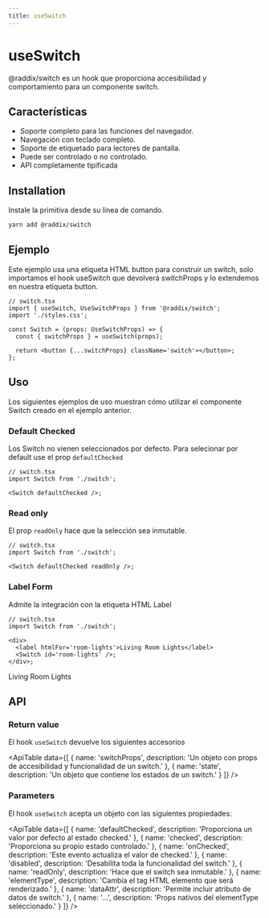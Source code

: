 ```yaml
---
title: useSwitch
---
```


# useSwitch

@raddix/switch es un hook que proporciona accesibilidad y comportamiento para un componente switch.

<Demo>
  <Switch />
</Demo>

## Características

- Soporte completo para las funciones del navegador.
- Navegación con teclado completo.
- Soporte de etiquetado para lectores de pantalla.
- Puede ser controlado o no controlado.
- API completamente tipificada

## Installation

Instale la primitiva desde su línea de comando.

```bash
yarn add @raddix/switch
```

## Ejemplo

Este ejemplo usa una etiqueta HTML button para construir un switch, solo
importamos el hook useSwitch que devolverá switchProps y lo extendemos
en nuestra etiqueta button.

```tsx
// switch.tsx
import { useSwitch, UseSwitchProps } from '@raddix/switch';
import './styles.css';

const Switch = (props: UseSwitchProps) => {
  const { switchProps } = useSwitch(props);

  return <button {...switchProps} className='switch'></button>;
};
```

## Uso

Los siguientes ejemplos de uso muestran cómo utilizar el componente Switch
creado en el ejemplo anterior.

### Default Checked

Los Switch no vienen seleccionados por defecto. Para selecionar por default
use el prop <code>defaultChecked</code>

```tsx
// switch.tsx
import Switch from './switch';

<Switch defaultChecked />;
```

<Demo>
  <Switch defaultChecked />
</Demo>

### Read only

El prop <code>readOnly</code> hace que la selección sea inmutable.

```tsx
// switch.tsx
import Switch from './switch';

<Switch defaultChecked readOnly />;
```

<Demo>
  <Switch defaultChecked readOnly />
</Demo>

### Label Form

Admite la integración con la etiqueta HTML Label

```tsx
// switch.tsx
import Switch from './switch';

<div>
  <label htmlFor='room-lights'>Living Room Lights</label>
  <Switch id='room-lights' />;
</div>;
```

<Demo>
  <label htmlFor='dev' style={{ paddingRight: 20 }}>
    Living Room Lights
  </label>
  <Switch id='dev' />
</Demo>

## API

### Return value

El hook <code>useSwitch</code> devuelve los siguientes accesorios

<ApiTable
  data={[
    {
      name: 'switchProps',
      description:
        'Un objeto con props de accesibilidad y funcionalidad de un switch.'
    },
    {
      name: 'state',
      description: 'Un objeto que contiene los estados de un switch.'
    }
  ]}
/>

### Parameters

El hook <code>useSwitch</code> acepta un objeto con las siguientes propiedades:

<ApiTable
  data={[
    {
      name: 'defaultChecked',
      description: 'Proporciona un valor por defecto al estado checked.'
    },
    {
      name: 'checked',
      description: 'Proporciona su propio estado controlado.'
    },
    {
      name: 'onChecked',
      description: 'Este evento actualiza el valor de checked.'
    },
    {
      name: 'disabled',
      description: 'Desabilita toda la funcionalidad del switch.'
    },
    {
      name: 'readOnly',
      description: 'Hace que el switch sea inmutable.'
    },
    {
      name: 'elementType',
      description: 'Cambia el tag HTML elemento que será renderizado.'
    },
    {
      name: 'dataAttr',
      description: 'Permite incluir atributo de datos de switch.'
    },
    {
      name: '...',
      description: 'Props nativos del elementType seleccionado.'
    }
  ]}
/>

